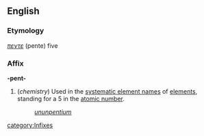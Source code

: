 ==English==
===Etymology===
{{Gr.}} ''[[πεντε]]'' (pente) five

===Affix===
'''-pent-'''

#(''chemistry'') Used in the [[systematic element name]]s of [[element]]s, standing for a 5 in the [[atomic number]].
#:''[[ununpentium]]''
[[category:Infixes]]